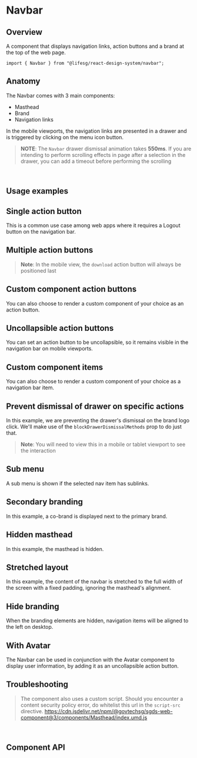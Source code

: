 
<Meta of={NavbarStories} />

# Navbar

## Overview

A component that displays navigation links, action buttons and a brand at the top of the web page.

```tsx
import { Navbar } from "@lifesg/react-design-system/navbar";
```

<Canvas of={NavbarStories.Default} />

## Anatomy

The Navbar comes with 3 main components:

-   Masthead
-   Brand
-   Navigation links

In the mobile viewports, the navigation links are presented in a drawer and is triggered by clicking on the menu icon button.

> **NOTE**: The `Navbar` drawer dismissal animation takes **550ms**. If you are intending to perform scrolling effects in page after a selection in the drawer, you can add a timeout before performing the scrolling

<br />

## Usage examples

## Single action button

This is a common use case among web apps where it requires a Logout button on the navigation bar.

<Canvas of={NavbarStories.SingleActionButton} />

## Multiple action buttons

> **Note**: In the mobile view, the `download` action button will always be positioned last

<Canvas of={NavbarStories.MultipleActionButtons} />

## Custom component action buttons

You can also choose to render a custom component of your choice as an action button.

<Canvas of={NavbarStories.CustomActionButtons} />

## Uncollapsible action buttons

You can set an action button to be uncollapsible, so it remains visible in the navigation bar on mobile viewports.

<Canvas of={NavbarStories.UncollapsibleActionButtons} />

## Custom component items

You can also choose to render a custom component of your choice as a navigation bar item.

<Canvas of={NavbarStories.CustomItems} />

## Prevent dismissal of drawer on specific actions

In this example, we are preventing the drawer's dismissal on the brand logo click. We'll make use of
the `blockDrawerDismissalMethods` prop to do just that.

> **Note**: You will need to view this in a mobile or tablet viewport to see the interaction

<Canvas of={NavbarStories.PreventDrawerDismissal} />

## Sub menu

A sub menu is shown if the selected nav item has sublinks.

<Canvas of={NavbarStories.SubMenu} />

## Secondary branding

In this example, a co-brand is displayed next to the primary brand.

<Canvas of={NavbarStories.SecondaryBranding} />

## Hidden masthead

In this example, the masthead is hidden.

<Canvas of={NavbarStories.HiddenMasthead} />

## Stretched layout

In this example, the content of the navbar is stretched to the full width of
the screen with a fixed padding, ignoring the masthead's alignment.

<Canvas of={NavbarStories.StretchedLayout} />

## Hide branding

When the branding elements are hidden, navigation items will be aligned to the left on desktop.

<Canvas of={NavbarStories.HiddenBranding} />

## With Avatar

The Navbar can be used in conjunction with the Avatar component to display user information, by adding it as an uncollapsible action button.

<Canvas of={NavbarStories.WithAvatar} />

## Troubleshooting

> The component also uses a custom script. Should you encounter a content security
> policy error, do whitelist this url in the `script-src` directive.
> https://cdn.jsdelivr.net/npm/@govtechsg/sgds-web-component@3/components/Masthead/index.umd.js

<br />

## Component API

<PropsTable />
